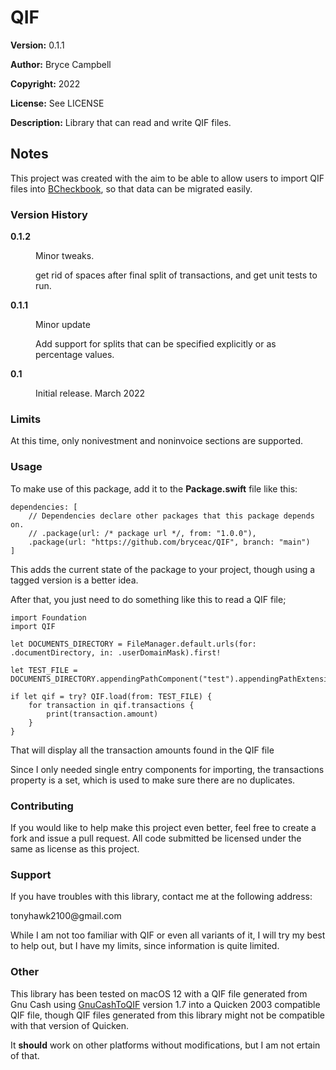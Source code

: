=QIF=

'''Version:''' 0.1.1

'''Author:''' Bryce Campbell

'''Copyright:''' 2022

'''License:''' See LICENSE

'''Description:''' Library that can read and write QIF files.

==Notes==

This project was created with the aim to be able to allow users 
to import QIF files into 
<a href="https://github.com/bryceac/BCheckbook">BCheckbook</a>, 
so that data can be migrated easily.

===Version History===

<dl>
<dt style="font-weight:bold">0.1.2</dt>
<dd>
<p>Minor tweaks.</p>
<p>get rid of spaces after final split of transactions, 
and get unit tests to run.</p>
</dd>
<dt style="font-weight:bold">0.1.1</dt>
<dd>
<p>Minor update</p>
<p>Add support for splits 
that can be specified explicitly 
or as percentage values.</p>
</dd>
<dt style="font-weight:bold">0.1</dt>
<dd>Initial release. March 2022</dd>
</dl>

===Limits===

At this time, only nonivestment and noninvoice sections are supported.

===Usage===

To make use of this package, add it to the <strong>Package.swift</strong> file like this:

<pre>
dependencies: [
    // Dependencies declare other packages that this package depends on.
    // .package(url: /* package url */, from: "1.0.0"),
    .package(url: "https://github.com/bryceac/QIF", branch: "main")
]
</pre>

This adds the current state of the package to your project, 
though using a tagged version is a better idea.

After that, you just need to do something like this to read a QIF file;

<pre>
import Foundation
import QIF

let DOCUMENTS_DIRECTORY = FileManager.default.urls(for: .documentDirectory, in: .userDomainMask).first!

let TEST_FILE = DOCUMENTS_DIRECTORY.appendingPathComponent("test").appendingPathExtension("qif")

if let qif = try? QIF.load(from: TEST_FILE) {
    for transaction in qif.transactions {
        print(transaction.amount)
    }
}
</pre>

That will display all the transaction amounts found in the QIF file

Since I only needed single entry components for importing, 
the transactions property is a set, 
which is used to make sure there are no duplicates.

===Contributing===

If you would like to help make this project even better, 
feel free to create a fork and issue a pull request. 
All code submitted be licensed under the same as license as 
this project.

===Support===

If you have troubles with this library, 
contact me at the following address:

tonyhawk2100@gmail.com

While I am not too familiar with QIF or even all variants of it, 
I will try my best to help out, but I have my limits, 
since information is quite limited.

===Other===

This library has been tested on macOS 12 with a QIF file 
generated from Gnu Cash using <a href="https://gnucashtoqif.us/">GnuCashToQIF</a> 
version 1.7 into a Quicken 2003 compatible QIF file, 
though QIF files generated from this library 
might not be compatible with that version of Quicken.

It <strong>should</strong> work on other platforms without modifications, 
but I am not ertain of that.